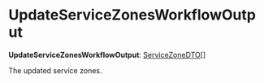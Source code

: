 
# UpdateServiceZonesWorkflowOutput

 **UpdateServiceZonesWorkflowOutput**: [ServiceZoneDTO](../../../fulfillment/interfaces/fulfillment.ServiceZoneDTO/page.mdx)[]

The updated service zones.
